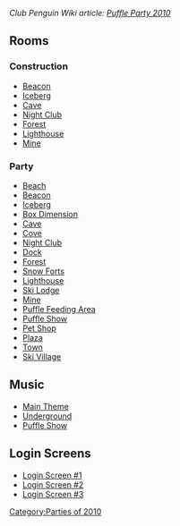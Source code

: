 ''Club Penguin Wiki article: [[clubpenguinwiki:Puffle Party 2010|Puffle Party 2010]]''

==Rooms==
===Construction===
*[http://archives.clubpenguinwiki.info/swf.cpcheats.info/rooms/2010/puffle_party_febuary/before_party/beacon.swf Beacon]
*[http://archives.clubpenguinwiki.info/swf.cpcheats.info/rooms/2010/puffle_party_febuary/before_party/berg.swf Iceberg]
*[http://archives.clubpenguinwiki.info/swf.cpcheats.info/rooms/2010/puffle_party_febuary/before_party/cave.swf Cave]
*[http://archives.clubpenguinwiki.info/swf.cpcheats.info/rooms/2010/puffle_party_febuary/before_party/dance.swf Night Club]
*[http://archives.clubpenguinwiki.info/swf.cpcheats.info/rooms/2010/puffle_party_febuary/before_party/forest.swf Forest]
*[http://archives.clubpenguinwiki.info/swf.cpcheats.info/rooms/2010/puffle_party_febuary/before_party/light.swf Lighthouse]
*[http://archives.clubpenguinwiki.info/swf.cpcheats.info/rooms/2010/puffle_party_febuary/before_party/mine.swf Mine]

===Party===
*[http://archives.clubpenguinwiki.info/swf.cpcheats.info/rooms/2010/puffle_party_febuary/beach.swf Beach]
*[http://archives.clubpenguinwiki.info/swf.cpcheats.info/rooms/2010/puffle_party_febuary/beacon.swf Beacon]
*[http://archives.clubpenguinwiki.info/swf.cpcheats.info/rooms/2010/puffle_party_febuary/berg.swf Iceberg]
*[http://archives.clubpenguinwiki.info/swf.cpcheats.info/rooms/2010/puffle_party_febuary/boxdimension.swf Box Dimension]
*[http://archives.clubpenguinwiki.info/swf.cpcheats.info/rooms/2010/puffle_party_febuary/cave.swf Cave]
*[http://archives.clubpenguinwiki.info/swf.cpcheats.info/rooms/2010/puffle_party_febuary/cove.swf Cove]
*[http://archives.clubpenguinwiki.info/swf.cpcheats.info/rooms/2010/puffle_party_febuary/dance.swf Night Club]
*[http://archives.clubpenguinwiki.info/swf.cpcheats.info/rooms/2010/puffle_party_febuary/dock.swf Dock]
*[http://archives.clubpenguinwiki.info/swf.cpcheats.info/rooms/2010/puffle_party_febuary/forest.swf Forest]
*[http://archives.clubpenguinwiki.info/swf.cpcheats.info/rooms/2010/puffle_party_febuary/forts.swf Snow Forts]
*[http://archives.clubpenguinwiki.info/swf.cpcheats.info/rooms/2010/puffle_party_febuary/light.swf Lighthouse]
*[http://archives.clubpenguinwiki.info/swf.cpcheats.info/rooms/2010/puffle_party_febuary/lodge.swf Ski Lodge]
*[http://archives.clubpenguinwiki.info/swf.cpcheats.info/rooms/2010/puffle_party_febuary/mine.swf Mine]
*[http://archives.clubpenguinwiki.info/swf.cpcheats.info/rooms/2010/puffle_party_febuary/party1.swf Puffle Feeding Area]
*[http://archives.clubpenguinwiki.info/swf.cpcheats.info/rooms/2010/puffle_party_febuary/party2.swf Puffle Show]
*[http://archives.clubpenguinwiki.info/swf.cpcheats.info/rooms/2010/puffle_party_febuary/pet.swf Pet Shop]
*[http://archives.clubpenguinwiki.info/swf.cpcheats.info/rooms/2010/puffle_party_febuary/plaza.swf Plaza]
*[http://archives.clubpenguinwiki.info/swf.cpcheats.info/rooms/2010/puffle_party_febuary/town.swf Town]
*[http://archives.clubpenguinwiki.info/swf.cpcheats.info/rooms/2010/puffle_party_febuary/village.swf Ski Village]

==Music==
*[[Media:Music282.swf|Main Theme]]
*[[Media:Music260.swf|Underground]]
*[[Media:Music261.swf|Puffle Show]]

==Login Screens==
*[http://archives.clubpenguinwiki.info/swf.cpcheats.info/rooms/2010/puffle_party_febuary/before_party/puffle_party1.swf Login Screen #1]
*[http://archives.clubpenguinwiki.info/swf.cpcheats.info/rooms/2010/puffle_party_febuary/before_party/puffle_party2.swf Login Screen #2]
*[http://archives.clubpenguinwiki.info/swf.cpcheats.info/rooms/2010/puffle_party_febuary/before_party/puffle_party3.swf Login Screen #3]
{{Parties}}

[[Category:Parties of 2010]]

